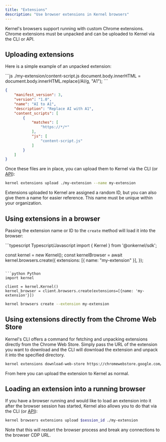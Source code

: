 ```yaml
---
title: "Extensions"
description: "Use browser extensions in Kernel browsers"
---
```


Kernel's browsers support running with custom Chrome extensions.
Chrome extensions must be unpacked and can be uploaded to Kernel via the CLI or API.

## Uploading extensions

Here is a simple example of an unpacked extension:

<CodeGroup>
```js ./my-extension/content-script.js
document.body.innerHTML = document.body.innerHTML.replace(/AI/g, "A1");
```

```json ./my-extension/manifest.json
{
    "manifest_version": 3,
    "version": "1.0",
    "name": "AI to A1",
    "description": "Replace AI with A1",
    "content_scripts": [
        {
            "matches": [
                "https://*/*"
            ],
            "js": [
                "content-script.js"
            ]
        }
    ]
}
```
</CodeGroup>

Once these files are in place, you can upload them to Kernel via the CLI (or [API](/api-reference/extensions/upload-a-browser-extension)):

```bash
kernel extensions upload ./my-extension --name my-extension
```

Extensions uploaded to Kernel are assigned a random ID, but you can also give them a name for easier reference.
This name must be unique within your organization.

## Using extensions in a browser

Passing the extension name or ID to the `create` method will load it into the browser:

<CodeGroup>
```typescript Typescript/Javascript
import { Kernel } from '@onkernel/sdk';

const kernel = new Kernel();
const kernelBrowser = await kernel.browsers.create({
    extensions: [{ name: "my-extension" }],
});
```

```python Python
import kernel

client = kernel.Kernel()
kernel_browser = client.browsers.create(extensions=[{name: 'my-extension'}])
```

```bash CLI
kernel browsers create --extension my-extension
```
</CodeGroup>


## Using extensions directly from the Chrome Web Store

Kernel's CLI offers a command for fetching and unpacking extensions directly from the Chrome Web Store.
Simply pass the URL of the extension you want to download and the CLI will download the extension and unpack it into the specified directory.

```bash CLI
kernel extensions download-web-store https://chromewebstore.google.com/detail/shutterfly-address-book-e/lddlpciejomhjehckimopnomegilaocb --to ./downloaded-extension
```

From here you can upload the extension to Kernel as normal.


## Loading an extension into a running browser

If you have a browser running and would like to load an extension into it after the browser session has started, Kernel also allows you to do that via the CLI (or [API](http://localhost:3000/api-reference/browsers/ad-hoc-upload-one-or-more-unpacked-extensions-to-a-running-browser-instance)):

```bash CLI
kernel browsers extensions upload $session_id ./my-extension
```

Note that this will restart the browser process and break any connections to the browser CDP URL.
